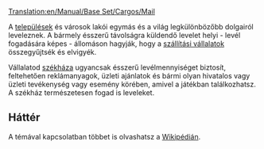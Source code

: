 [[Translation:en/Manual/Base Set/Cargos/Mail]]

{{hu/Rakomány|név=Levél
|kép=en/Mail.png
|termeli=[[hu/Manual/Települések|település]] és [[hu/Archive/Manual/Székház|székház]] mindhárom valós éghajlaton
|fogadja=[[hu/Manual/Települések|település]], [[hu/Archive/Manual/Székház|székház]]
}}

A [[hu/Manual/Települések|települések]] és városok lakói egymás és a világ legkülönbözőbb dolgairól leveleznek. A bármely ésszerű távolságra küldendő levelet helyi - levél fogadására képes - állomáson hagyják, hogy a [[hu/Manual/Szállítási vállalat|szállítási vállalatok]] összegyűjtsék és elvigyék. 

Vállalatod [[hu/Archive/Manual/Székház|székháza]] ugyancsak ésszerű levélmennyiséget biztosít, feltehetően reklámanyagok, üzleti ajánlatok és bármi olyan hivatalos vagy üzleti tevékenység vagy esemény körében, amivel a játékban találkozhatsz. A székház természetesen fogad is leveleket.

==Háttér==
A témával kapcsolatban többet is olvashatsz a [http://hu.wikipedia.org/wiki/Posta Wikipédián].

{{hu/Navbox Rakomány}}